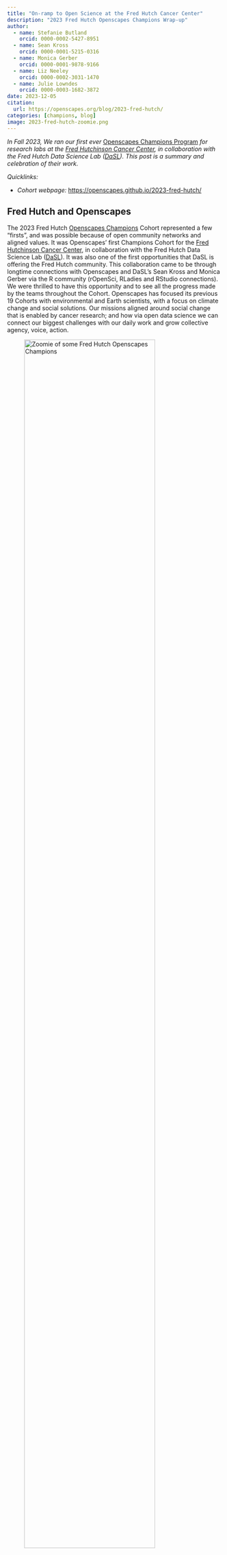 ```yaml
---
title: "On-ramp to Open Science at the Fred Hutch Cancer Center"
description: "2023 Fred Hutch Openscapes Champions Wrap-up"
author: 
  - name: Stefanie Butland
    orcid: 0000-0002-5427-8951
  - name: Sean Kross
    orcid: 0000-0001-5215-0316
  - name: Monica Gerber
    orcid: 0000-0001-9878-9166
  - name: Liz Neeley
    orcid: 0000-0002-3031-1470    
  - name: Julie Lowndes
    orcid: 0000-0003-1682-3872
date: 2023-12-05
citation: 
  url: https://openscapes.org/blog/2023-fred-hutch/
categories: [champions, blog]
image: 2023-fred-hutch-zoomie.png
---
```


*In Fall 2023, We ran our first ever* [Openscapes Champions Program](https://openscapes.org/champions-program) *for research labs at the [Fred Hutchinson Cancer Center](https://www.fredhutch.org/), in collaboration with the Fred Hutch Data Science Lab ([DaSL](https://hutchdatascience.org/)). This post is a summary and celebration of their work.*

*Quicklinks:*

-   *Cohort webpage:* <https://openscapes.github.io/2023-fred-hutch/>

## Fred Hutch and Openscapes

The 2023 Fred Hutch [Openscapes Champions](https://openscapes.org/champions-program) Cohort represented a few "firsts", and was possible because of open community networks and aligned values. It was Openscapes' first Champions Cohort for the [Fred Hutchinson Cancer Center](https://www.fredhutch.org/), in collaboration with the Fred Hutch Data Science Lab ([DaSL](https://hutchdatascience.org/)). It was also one of the first opportunities that DaSL is offering the Fred Hutch community. This collaboration came to be through longtime connections with Openscapes and DaSL's Sean Kross and Monica Gerber via the R community (rOpenSci, RLadies and RStudio connections). We were thrilled to have this opportunity and to see all the progress made by the teams throughout the Cohort. Openscapes has focused its previous 19 Cohorts with environmental and Earth scientists, with a focus on climate change and social solutions. Our missions aligned around social change that is enabled by cancer research; and how via open data science we can connect our biggest challenges with our daily work and grow collective agency, voice, action.

::: center-text
![*Zoomie of some Fred Hutch Openscapes Champions*](2023-fred-hutch-zoomie.png){width="85%" fig-alt="txt"}
:::

## Core lessons reused for new science audiences

The inaugural Fred Hutch Champions Cohort took place over 5 virtual sessions from August 29 to October 24, 2023. We were able to reuse the same core lessons for this Cohort, which is important for growing the open movement. Core lessons designed for environmental scientists and iteratively refined over years with Erin Robinson and Eli Holmes for Earth and fisheries scientists also resonate with cancer scientists. Stefanie Butland contributed a new "Better science for future us" lesson in Call 1, sharing her [open science path - from me to us](https://www.youtube.com/watch?v=AouW9A9QpVk) as a scientist at the interface of biological and computational sciences.

Cohort calls focused on 1) working towards a common understanding of the Openscapes mindset and considering what a pathway forward looks like for your team ([Call 1 digest](https://github.com/Openscapes/2023-fred-hutch/issues/1)), 2) publishing and project management on [GitHub](https://github.com/nmfs-openscapes/2022-noaa-afsc-fall) ([Call 2 digest](https://github.com/Openscapes/2023-fred-hutch/issues/10)), 3) nurturing team culture, and data strategies for future us ([Call 3 digest](https://github.com/Openscapes/2023-fred-hutch/issues/11)), 4) participating in open science communities, and coding strategies for future us ([Call 4 digest](https://github.com/Openscapes/2023-fred-hutch/issues/12)), and 5) sharing each team's path forward as they continue their open science journeys ([Call 5 digest](https://github.com/Openscapes/2023-fred-hutch/issues/13)). Call 5 is when we hear from each team about their work-in-progress, challenges, and questions. We appreciated hearing so many voices in this final call, from presenting teams and Fred Hutch colleagues.

## The teams and their pathways

[**The Berger Lab**](https://research.fredhutch.org/berger/en.html)'s research goal is to leverage functional genomics approaches to understand cancer biology and translate this information into better outcomes for cancer patients. Openscapes participants in this Cohort included Alice Berger, Sitapriya Moorthi, Daniel Groso, Kevin Levine, Siobhan O'Brien, and Saksham Gupta. Sita shared the team's [Pathway](https://openscapes.github.io/series/core-lessons/pathways.html) sheet, identifying their open science trailhead and areas they plan to explore around reproducibility, collaboration, communication, and culture. While collaborating with someone in the lab on a data analysis, Sita created a GitHub repo with an example including explanations and sample code so others can use and learn from it in the future. This was the first time the lab had a repo intentionally created for sharing, rather than for independent work. There's a good lesson here: open doesn't have to mean fully public; it can be private to Fred Hutch, or even just your lab. Daniel was inspired by the lesson on using [GitHub for project management](https://openscapes.github.io/series/core-lessons/github/) and saw a direct connection to good lab management practices and open communication. He created a GitHub Issue checklist of different tasks that must be carried out through the week and screenshared an example of people replying and tagging others, and ultimately closing the issue at the end of the week. This led to a discussion of [GitHub Issue templates](https://docs.github.com/en/communities/using-templates-to-encourage-useful-issues-and-pull-requests/about-issue-and-pull-request-templates) and Alice asked, "what other recurrent processes they could we use such a template for? As an example, Monica (DaSL) shared a [package](https://github.com/FredHutch/VISCtemplates) she made that contains basic analysis templates for writing reproducible reports for the [Vaccine Immunology Statistical Center](https://ghdiscoverycollaboratory.org/platforms/vaccine-immunology-statistical-center). She's developing more of these for DaSL!

::: center-text
![*Alice Berger Lab's pathway and a first shared repo for a data analysis*](hutch-berger-pathway.png){width="85%" fig-alt="txt"}
:::

[**The Setty Lab**](https://research.fredhutch.org/setty) develops novel computational methods to uncover complex regulatory interactions that govern cell-fate choices and specialized cell functions from single-cell data. Participants in this Cohort were Sarah Huang, Elana Thieme, and Cailin Jordan. Sarah and Cailin co-presented their Lab wish list with plans and progress in coding strategy, community involvement, data sharing, and promoting DEI (diversity, equity, inclusion). The lab deals with many large data files for which it is not feasible and is error prone for people to make copies as they work with them. They are developing a version control plan and creating a lab-wide README template for these files. Several people in the lab want to use VS Code so Sarah wrote a script that others can use to open VS Code and quickly connect to their JupyterLab server. Elana made a public copy of her [sequencing experiment README template](https://github.com/Openscapes/2023-fred-hutch/blob/main/README_template.md) so others can use it. The Setty lab plans to start a once a month meet up for activities that are related to work but are not the usual data-focused lab meetings; things like discussing a podcast, or learning about techniques for giving feedback that can improve the culture of science. They prompted a good discussion of using [Notion](https://www.notion.so/) that revealed broad expertise and willingness to share across the labs and DaSL. Monica screenshared how she uses it for Agendas and Notes for 'Our Connections Points'. She has templates for different meeting types to save time and minimize errors that can come from manual re-typing.

::: center-text
![*Setty Lab's Wish List for coding strategy, community involvement, data sharing, and promoting DEI*](hutch-setty-wishlist.png){width="85%" fig-alt="txt"}
:::

[**The Ha Lab**](https://gavinhalab.org/) uses computational genomics and liquid biopsies to study cancer and to advance precision medicine. Participants were Patty Galipeau, Thomas Persse, Eden Cruikshank, Michael Yang, Adil Mohamed, and Manasvita Vashisth. Thomas raised the challenges of version control and code sharing when changes made downstream are not pushed back to the main GitHub repo. Monica noted that slowing down to speed up is key here; behavior change takes time and care but the benefits are huge. Patty screenshared how the Ha Lab is implementing Jira (supported by Fred Hutch) for complex task and project management. It requires upfront infrastructure development, but they've found that it's worth it. She is piloting Starfish, a software application for unstructured data management that is effective for viewing and sharing information about large quantities of data, visualizing file sizes and counts, and tagging them with metadata or actions like 'move to S3' or 'delete'. Finally, Adil brought up something that really resonated with others: how can we keep track of papers with useful looking publicly available data and then find them later when you actually need them, to test a new method for example?

[**DaSL - the Fred Hutch Data Science Lab**](https://hutchdatascience.org/) aims to ensure an effective data ecosystem at Fred Hutch by developing a modern, well documented, well implemented, overall data strategy that evolves with the needs and capabilities of those leveraging data at Fred Hutch regardless of "where they live", from the clinic to the research groups. Sean Kross and Monica Gerber of DaSL spearheaded this first-ever Fred Hutch Openscapes Champions Cohort. Throughout the program, they shared many resources, like the tutorial on [De-identification of Structured Data](https://sciwiki.fredhutch.org/dasldemos/deidentification_methods_structured/) in the Data Science Wiki and many more ways for people to continue to connect with each other and with DaSL. Sean shared links for bookable Data House Calls for code, GitHub, and data management questions, and Monica holds Data Analysis/Stats and Clinical Data House Calls. Monica has been forking Openscapes practices for the win - like reusing our agenda doc structure and collaborative note taking, and she hosts 'Lakeside Chats' for discussions and coworking! Such rich opportunities to get direct engaged support! 

## Conclusion

Continued thanks for Sean Kross and Monica Gerber and the DaSL team for making this collaboration happen. The first Openscapes Champions Cohort for a genomics-focused research center. Fun fact: Sean Kross has been involved with Openscapes [since the beginning](https://openscapes.org/blog/2019-04-08-summit-reflections1/) and developed the [kyber](https://openscapes.org/blog/2023-04-06-kyber/) R package for Openscapes.

::: blockquote-blue
> "Our dream is that this Openscapes Cohort is an onboarding to the ways the Data Science Lab thinks about science, computing, and teamwork, and an on-ramp to other programs we will offer. Now you're primed to ask the right questions that can help the Data Science Lab get to the solutions that can most effectively help the research community." Sean Kross, Data Staff Scientist
:::

This is just the start! Folks are seeing what's possible, and discovering together that in many cases, the answer to 'What are the rules here?' is scary but empowering: 'We are developing them now, together'.

